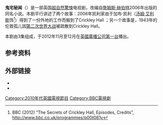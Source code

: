 {{Expand English|The Secret of Crickley Hall (TV series)|tpercent=10}}

'''鬼宅秘闻'''（{{lang-en|The Secret of Crickley Hall}}）是一部英国[[超自然|超自然]][[驚悚_(類型)|驚悚]]电视剧，改编自[[詹姆斯·赫伯特|詹姆斯·赫伯特]]2006年出版的同名小说。本剧平行讲述了两个故事：2006年凯利家由于加布·凯利（[[汤姆·艾利斯|汤姆·艾利斯]]饰<ref>BBC (2012) “The Secrets of Crickley Hall, Episodes, Credits”, http://www.bbc.co.uk/programmes/p00t081y</ref>）得到了一份外地的工作而搬到了Crickley Hall ；另一个故事是，1943年的伦敦孤儿因[[第二次世界大战|第二次世界大战]]被疏散到Crickley Hall。 

本剧由3集组成，于2012年11月至12月在[[英國廣播公司第一台|英國廣播公司第一台]]播出。

==参考资料==
<references/>
==外部链接==
* {{BBC programme|p00t081w|鬼宅秘闻}}
* {{Watch in Mainland China|腾讯视频|url=http://v.qq.com/detail/x/xggckitca24kosh.html}}
[[Category:2010年代英國電視節目|Category:2010年代英國電視節目]]
[[Category:BBC電視劇|Category:BBC電視劇]]